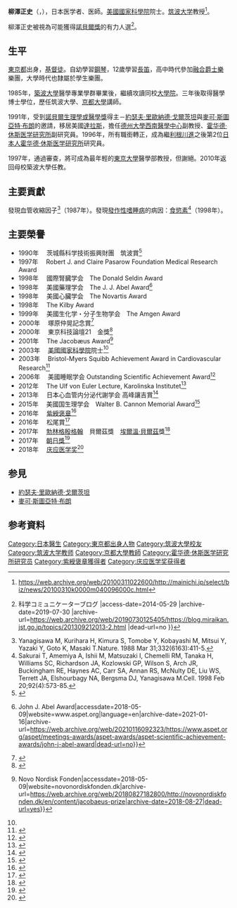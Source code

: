 {{Infobox scientist
| name              = 柳澤正史<br><small>柳沢 正史（やなぎさわ まさし）</small>
| image             = Masashi_Yanagisawa_cropped_1_Masashi_Yanagisawa_201911.jpg
| image_size        = 
| alt               = 
| caption           = 
| birth_date        = {{birth date and age|1960|5|25|mf=y}}
| birth_place       = [[日本|日本]][[東京都|東京都]][[練馬區|練馬區]]
| death_date        = <!-- {{Death date and age|YYYY|MM|DD|1933|11|14}} (death date then birth date) -->
| death_place       = 
| residence         = [[美國|美國]][[德克薩斯州|德州]]
| citizenship       = 
| nationality       = {{JPN}}
| fields            = 醫學
| workplaces        = [[筑波大學|筑波大學]]<br>[[京都大學|京都大學]]<br>[[德克薩斯大學系統|德州大學西南醫學中心]]<br>[[霍华德·休斯医学研究所|霍华德·休斯医学研究所]]
| alma_mater        = [[筑波大學|筑波大學]]
| doctoral_advisor  = 
| academic_advisors = [[File:Nobel_prize_medal.svg|20px]][[約瑟夫·里歐納德·戈爾茨坦|約瑟夫·里歐納德·戈爾茨坦]]<br>[[File:Nobel_prize_medal.svg|20px]][[麥可·斯圖亞特·布朗|麥可·斯圖亞特·布朗]]
| doctoral_students = 
| notable_students  = 
| known_for         = 發現血管收縮因子{{tsl|en|endothelin|內皮素}}<br>發現[[食慾素|食慾素]]<br>神經傳導研究
| author_abbrev_bot = 
| author_abbrev_zoo = 
| influences        = 
| influenced        = 
| awards            = [[庆应医学奖|庆应医学奖]]
| signature         = <!--(filename only)-->
| signature_alt     = 
| footnotes         = 
| spouse            = 
}}
{{Japanese|japanese=柳沢 正史|kana=やなぎさわ まさし|romaji=Yanagisawa Seishi}}
'''柳澤正史'''（{{jpn|j=柳沢 正史|hg=やなぎさわ まさし|rm=Yanagisawa Seishi|f=h}}，{{bd|1960年|5月25日|||Yanagisawa Seishi}}），日本医学者、医師。[[美國國家科學院|美國國家科學院]]院士。[[筑波大学|筑波大学]]教授<ref>https://web.archive.org/web/20100311022600/http://mainichi.jp/select/biz/news/20100310k0000m040096000c.html</ref>。

柳澤正史被視為可能獲得[[諾貝爾獎|諾貝爾獎]]的有力人選<ref>{{Cite web |url=http://blog.miraikan.jst.go.jp/topics/201309212013-2.html |title=2013年ノーベル賞を予想する！～生理学・医学賞その3～ {{!}} 科学コミュニケーターブログ |access-date=2014-05-29 |archive-date=2019-07-30 |archive-url=https://web.archive.org/web/20190730125405/https://blog.miraikan.jst.go.jp/topics/201309212013-2.html |dead-url=no }}</ref>。

== 生平 ==
[[東京都|東京都]]出身，[[基督徒|基督徒]]。自幼學習[[鋼琴|鋼琴]]，12歲學習[[長笛|長笛]]，高中時代參加[[融合爵士樂|融合爵士樂]]樂團，大學時代也隸屬於學生樂團。

1985年，[[築波大學|築波大學]]醫學專業學群畢業後，繼續攻讀同校[[大學院|大學院]]。三年後取得醫學博士學位，歷任筑波大學、[[京都大學|京都大學]]講師。

1991年，受到[[諾貝爾生理學或醫學獎|諾貝爾生理學或醫學獎]]得主－[[約瑟夫·里歐納德·戈爾茨坦|約瑟夫·里歐納德·戈爾茨坦]]與[[麥可·斯圖亞特·布朗|麥可·斯圖亞特·布朗]]的邀請，移居美國[[達拉斯|達拉斯]]，擔任[[德克薩斯大學系統|德州大學西南醫學中心]]副教授、[[霍华德·休斯医学研究所|霍华德·休斯医学研究所]]副研究員。1996年，所有職銜轉正，成為繼[[利根川進|利根川進]]之後第2位[[日本人|日本人]][[霍华德·休斯医学研究所|霍华德·休斯医学研究所]]研究員。

1997年，通過審查，將可成為最年輕的[[東京大學|東京大學]]醫學部教授，但謝絕。2010年返回母校築波大學任教。

== 主要貢獻 ==
發現血管收縮因子{{tsl|en|endothelin|內皮素}}<ref>Yanagisawa M, Kurihara H, Kimura S, Tomobe Y, Kobayashi M, Mitsui Y, Yazaki Y, Goto K, Masaki T.Nature. 1988 Mar 31;332(6163):411-5.</ref>（1987年）。發現[[發作性嗜睡病|發作性嗜睡病]]的病因：[[食慾素|食慾素]]<ref>Sakurai T, Amemiya A, Ishii M, Matsuzaki I, Chemelli RM, Tanaka H, Williams SC, Richardson JA, Kozlowski GP, Wilson S, Arch JR, Buckingham RE, Haynes AC, Carr SA, Annan RS, McNulty DE, Liu WS, Terrett JA, Elshourbagy NA, Bergsma DJ, Yanagisawa M.Cell. 1998 Feb 20;92(4):573-85.</ref>（1998年）。

== 主要榮譽 ==
*1990年  　茨城縣科学技術振興財團　筑波賞<ref>{{Cite news|title=つくば賞歴代受賞者一覧|url=https://www.i-step.org/prize/tsukuba/tsukuba_laureates.html|accessdate=2018-05-09|language=ja|work=一般財団法人 茨城県科学技術振興財団｜筑波研究学園都市：茨城県つくば市|archive-date=2020-06-15|archive-url=https://web.archive.org/web/20200615090217/https://www.i-step.org/prize/tsukuba/tsukuba_laureates.html|dead-url=no}}</ref>
*1997年  　Robert J. and Claire Pasarow Foundation Medical Research Award
*1998年  　國際腎臓学会　The Donald Seldin Award
*1998年  　美國藥理学会　The J. J. Abel Award<ref>{{Cite web|url=https://www.aspet.org/aspet/meetings-awards/aspet-awards/aspet-scientific-achievement-awards/john-j-abel-award|title=ASPET {{!}} John J. Abel Award|accessdate=2018-05-09|website=www.aspet.org|language=en|archive-date=2021-01-16|archive-url=https://web.archive.org/web/20210116092323/https://www.aspet.org/aspet/meetings-awards/aspet-awards/aspet-scientific-achievement-awards/john-j-abel-award|dead-url=no}}</ref>
*1998年  　美國心臟学会　The Novartis Award
*1998年  　The Kilby Award
*1999年  　美國生化学・分子生物学会　The Amgen Award
*2000年  　塚原仲晃記念賞<ref>{{Cite web|url=http://www.bs-f.jp/tsukahara_title.html|title=ブレインサイエンス振興財団 - 塚原仲晃記念賞受賞者および研究テーマ|accessdate=2018-05-09|website=www.bs-f.jp|language=ja|archive-date=2020-05-27|archive-url=https://web.archive.org/web/20200527171515/https://www.bs-f.jp/tsukahara_title.html|dead-url=no}}</ref>
*2000年  　東京科技論壇21　金獎<ref>{{Cite web|url=https://info.yomiuri.co.jp/group/yri/techno-forum/medalist_list.html|title=ゴールド・メダル賞受賞者一覧：会社案内サイト「読売新聞へようこそ」|accessdate=2018-05-09|website=読売新聞社の会社案内サイト「読売新聞へようこそ」|language=ja|archive-date=2019-09-02|archive-url=https://web.archive.org/web/20190902071003/https://info.yomiuri.co.jp/group/yri/techno-forum/medalist_list.html|dead-url=no}}</ref>
*2001年  　The Jacobæus Award<ref>{{Cite web|url=http://novonordiskfonden.dk/en/content/jacobaeus-prize|title=The Jacobæus Prize {{!}} Novo Nordisk Fonden|accessdate=2018-05-09|website=novonordiskfonden.dk|archive-url=https://web.archive.org/web/20180827182800/http://novonordiskfonden.dk/en/content/jacobaeus-prize|archive-date=2018-08-27|dead-url=yes}}</ref>
*2003年  　[[美國國家科學院|美國國家科學院]]院士<ref name=":3" />
*2003年  　Bristol-Myers Squibb Achievement Award in Cardiovascular Research<ref>{{Cite web|url=https://web.archive.org/web/20121114105659/http://www.bms.com/documents/foundation/factsh.pdf|title=Wayback Machine|accessdate=2018-05-09|date=2012-11-14}}</ref>
*2006年  　美國睡眠学会 Outstanding Scientific Achievement Award<ref>{{Cite web|url=http://www.sleepresearchsociety.org/scientificachievement.aspx|title=Outstanding Scientific Achievement Award - SRS Awards|accessdate=2018-05-09|website=www.sleepresearchsociety.org|language=en|archive-date=2018-07-16|archive-url=https://web.archive.org/web/20180716172502/http://www.sleepresearchsociety.org/scientificachievement.aspx|dead-url=no}}</ref>
*2012年  　The Ulf von Euler Lecture, Karolinska Institutet<ref>{{Cite web|url=https://ki.se/en/fyfa/the-ulf-von-euler-lecture|title=The Ulf von Euler lecture|accessdate=2018-05-09|website=ki.se|language=en|archive-date=2019-09-09|archive-url=https://web.archive.org/web/20190909012020/https://ki.se/en/fyfa/the-ulf-von-euler-lecture|dead-url=no}}</ref>
*2013年  　日本心血管内分泌代謝学会 高峰讓吉賞<ref>{{Cite web|url=http://square.umin.ac.jp/cvem/successive.html#01|title=受賞者一覧｜日本心血管内分泌代謝学会|accessdate=2018-05-09|website=square.umin.ac.jp|archive-date=2018-06-29|archive-url=https://web.archive.org/web/20180629211652/http://square.umin.ac.jp/cvem/successive.html#01|dead-url=no}}</ref>
*2015年  　美國国生理学会　Walter B. Cannon Memorial Award<ref>{{Cite web|url=http://www.the-aps.org/mm/Publications/Journals/Physiologist/Archive/2014-Issues/November-2014-Vol-57-No-6/Experimental-Biology/EB-2015-Distinguished-Lectures|title=American Physiological Society > EB 2015 Distinguished Lectures|accessdate=2018-05-09|website=www.the-aps.org|language=en|archive-url=https://web.archive.org/web/20180827191145/http://www.the-aps.org/mm/Publications/Journals/Physiologist/Archive/2014-Issues/November-2014-Vol-57-No-6/Experimental-Biology/EB-2015-Distinguished-Lectures|archive-date=2018-08-27|dead-url=yes}}</ref>
*2016年  　[[紫綬褒章|紫綬褒章]]<ref>{{Cite web|url=http://www.tsukuba.ac.jp/news/n201605101330.html|title=筑波大学｜お知らせ・情報｜ニュース｜柳沢正史教授（国際統合睡眠医科学研究機構）が紫綬褒章を受章|accessdate=2018-05-09|website=www.tsukuba.ac.jp|language=ja|archive-date=2019-09-03|archive-url=https://web.archive.org/web/20190903190554/http://www.tsukuba.ac.jp/news/n201605101330.html|dead-url=no}}</ref>
*2016年  　松尾賞<ref>{{Cite web|url=http://www.npo-hsj.jp/zimukyoku.html|title=事務局からのお知らせ｜日本ホルモンステーション|accessdate=2018-05-09|website=www.npo-hsj.jp|archive-date=2019-08-25|archive-url=https://web.archive.org/web/20190825171044/http://www.npo-hsj.jp/zimukyoku.html|dead-url=no}}</ref>
*2017年  　[[勃林格殷格翰|勃林格殷格翰]]　貝爾茲獎　[[埃爾溫·貝爾茲|埃爾溫·貝爾茲]]獎<ref>{{Cite news|title=第54回（2017年度）ベルツ賞受賞論文　睡眠の機構とその障害|url=https://www.boehringer-ingelheim.jp/%E3%83%99%E3%83%AB%E3%83%84%E8%B3%9E/%E3%81%93%E3%82%8C%E3%81%BE%E3%81%A7%E3%81%AE%E5%8F%97%E8%B3%9E%E8%AB%96%E6%96%87/%E7%AC%AC54%E5%9B%9E%EF%BC%882017%E5%B9%B4%E5%BA%A6%EF%BC%89%E3%83%99%E3%83%AB%E3%83%84%E8%B3%9E%E5%8F%97%E8%B3%9E%E8%AB%96%E6%96%87%E3%80%80%E7%9D%A1%E7%9C%A0%E3%81%AE%E6%A9%9F%E6%A7%8B%E3%81%A8%E3%81%9D%E3%81%AE%E9%9A%9C%E5%AE%B3|accessdate=2018-05-09|language=ja|work=boehringer-ingelheim.jp|archive-date=2021-05-11|archive-url=https://web.archive.org/web/20210511144217/https://www.boehringer-ingelheim.jp/%E3%83%99%E3%83%AB%E3%83%84%E8%B3%9E/%E3%81%93%E3%82%8C%E3%81%BE%E3%81%A7%E3%81%AE%E5%8F%97%E8%B3%9E%E8%AB%96%E6%96%87/%E7%AC%AC54%E5%9B%9E%EF%BC%882017%E5%B9%B4%E5%BA%A6%EF%BC%89%E3%83%99%E3%83%AB%E3%83%84%E8%B3%9E%E5%8F%97%E8%B3%9E%E8%AB%96%E6%96%87%E3%80%80%E7%9D%A1%E7%9C%A0%E3%81%AE%E6%A9%9F%E6%A7%8B%E3%81%A8%E3%81%9D%E3%81%AE%E9%9A%9C%E5%AE%B3|dead-url=no}}</ref>
*2017年  　[[朝日獎|朝日獎]]<ref>{{Cite web|url=http://www.asahi.com/shimbun/award/asahi/2017prizewinner.html|title=朝日新聞社 -朝日賞- The Asahi Prize -|accessdate=2018-05-09|last=Company|first=The Asahi Shimbun|website=www.asahi.com|language=ja|archive-date=2021-01-09|archive-url=https://web.archive.org/web/20210109161526/http://www.asahi.com/shimbun/award/asahi/2017prizewinner.html|dead-url=no}}</ref>
*2018年  　[[庆应医学奖|庆应医学奖]]<ref>{{Cite web|url=https://www.ms-fund.keio.ac.jp/prize/2018PressRelease_J.pdf|title=第23回慶應医学賞受賞者決定|accessdate=2018-09-13|website=慶應義塾大学|language=ja|archive-date=2018-09-22|archive-url=https://web.archive.org/web/20180922001302/http://www.ms-fund.keio.ac.jp/prize/2018PressRelease_J.pdf|dead-url=no}}</ref>

== 参見 ==
*[[約瑟夫·里歐納德·戈爾茨坦|約瑟夫·里歐納德·戈爾茨坦]]
*[[麥可·斯圖亞特·布朗|麥可·斯圖亞特·布朗]]

== 参考資料 ==
{{reflist}}

{{DEFAULTSORT:Yanagisawa Seishi}}
[[Category:日本醫生|Category:日本醫生]]
[[Category:東京都出身人物|Category:東京都出身人物]]
[[Category:筑波大學校友|Category:筑波大學校友]]
[[Category:筑波大学教师|Category:筑波大学教师]]
[[Category:京都大學教師|Category:京都大學教師]]
[[Category:霍华德·休斯医学研究所研究员|Category:霍华德·休斯医学研究所研究员]]
[[Category:紫綬褒章獲得者|Category:紫綬褒章獲得者]]
[[Category:庆应医学奖获得者|Category:庆应医学奖获得者]]